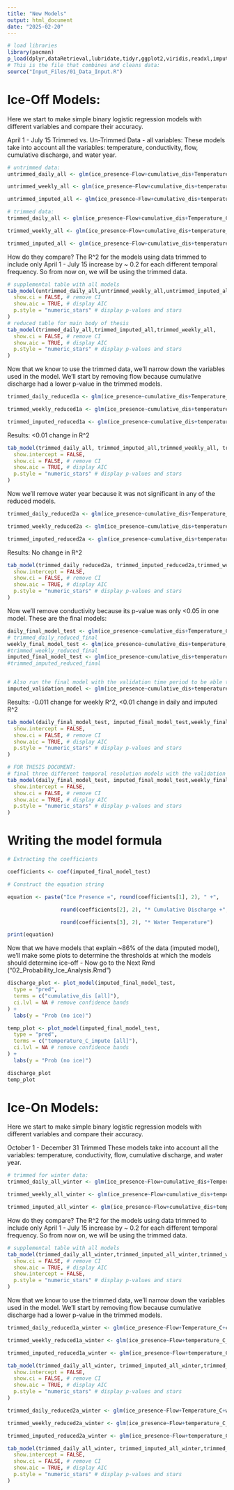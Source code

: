 ```yaml
---
title: "New Models"
output: html_document
date: "2025-02-20"
---
```

```r
# load libraries
library(pacman)
p_load(dplyr,dataRetrieval,lubridate,tidyr,ggplot2,viridis,readxl,imputeTS,tsibble,sjPlot,pROC,gridExtra,broom,gtsummary)
# This is the file that combines and cleans data:
source("Input_Files/01_Data_Input.R")
```

# Ice-Off Models:
Here we start to make simple binary logistic regression models with different variables and compare their accuracy.

April 1 - July 15 Trimmed vs. Un-Trimmed Data - all variables:
These models take into account all the variables: temperature, conductivity, flow, cumulative discharge, and water year.
```r
# untrimmed data:
untrimmed_daily_all <- glm(ice_presence~Flow+cumulative_dis+Temperature_C+cond_uScm+waterYear, data = flow_temp_cond_daily_ice, family = binomial)

untrimmed_weekly_all <- glm(ice_presence~Flow+cumulative_dis+temperature_C_weekly+cond_uScm_weekly+waterYear, data = flow_temp_cond_weekly_ice_14_23, family = binomial)

untrimmed_imputed_all <- glm(ice_presence~Flow+cumulative_dis+temperature_C_impute+cond_uScm_impute+waterYear, data = flow_temp_cond_imputed_ice_14_23, family = binomial)

# trimmed data:
trimmed_daily_all <- glm(ice_presence~Flow+cumulative_dis+Temperature_C+cond_uScm+waterYear, data = daily_data_trimmed, family = binomial)

trimmed_weekly_all <- glm(ice_presence~Flow+cumulative_dis+temperature_C_weekly+cond_uScm_weekly+waterYear, data = weekly_data_trimmed_14_23, family = binomial)

trimmed_imputed_all <- glm(ice_presence~Flow+cumulative_dis+temperature_C_impute+cond_uScm_impute+waterYear, data = imputed_data_trimmed_14_23, family = binomial)

```
How do they compare?
The R^2 for the models using data trimmed to include only April 1 - July 15 increase by ~ 0.2 for each different temporal frequency. So from now on, we will be using the trimmed data.
```r
# supplemental table with all models
tab_model(untrimmed_daily_all,untrimmed_weekly_all,untrimmed_imputed_all,trimmed_daily_all,trimmed_imputed_all,trimmed_weekly_all,
  show.ci = FALSE, # remove CI
  show.aic = TRUE, # display AIC
  p.style = "numeric_stars" # display p-values and stars
)
# reduced table for main body of thesis
tab_model(trimmed_daily_all,trimmed_imputed_all,trimmed_weekly_all,
  show.ci = FALSE, # remove CI
  show.aic = TRUE, # display AIC
  p.style = "numeric_stars" # display p-values and stars
)
```

Now that we know to use the trimmed data, we'll narrow down the variables used in the model. We'll start by removing flow because cumulative discharge had a lower p-value in the trimmed models.
```r
trimmed_daily_reduced1a <- glm(ice_presence~cumulative_dis+Temperature_C+cond_uScm+waterYear, data = daily_test_df, family = binomial)

trimmed_weekly_reduced1a <- glm(ice_presence~cumulative_dis+temperature_C_weekly+cond_uScm_weekly+waterYear, data = weekly_test_df, family = binomial)

trimmed_imputed_reduced1a <- glm(ice_presence~cumulative_dis+temperature_C_impute+cond_uScm_impute+waterYear, data = imputed_test_df, family = binomial)
```
Results: <0.01 change in R^2
```r
tab_model(trimmed_daily_all, trimmed_imputed_all,trimmed_weekly_all, trimmed_daily_reduced1a,trimmed_imputed_reduced1a,trimmed_weekly_reduced1a,
  show.intercept = FALSE,
  show.ci = FALSE, # remove CI
  show.aic = TRUE, # display AIC
  p.style = "numeric_stars" # display p-values and stars
)
```
Now we'll remove water year because it was not significant in any of the reduced models.
```r
trimmed_daily_reduced2a <- glm(ice_presence~cumulative_dis+Temperature_C+cond_uScm, data = daily_test_df, family = binomial)

trimmed_weekly_reduced2a <- glm(ice_presence~cumulative_dis+temperature_C_weekly+cond_uScm_weekly, data = weekly_test_df, family = binomial)

trimmed_imputed_reduced2a <- glm(ice_presence~cumulative_dis+temperature_C_impute+cond_uScm_impute, data = imputed_test_df, family = binomial)
```
Results: No change in R^2
```r
tab_model(trimmed_daily_reduced2a, trimmed_imputed_reduced2a,trimmed_weekly_reduced2a, trimmed_daily_reduced1a,trimmed_imputed_reduced1a,trimmed_weekly_reduced1a,
  show.intercept = FALSE,
  show.ci = FALSE, # remove CI
  show.aic = TRUE, # display AIC
  p.style = "numeric_stars" # display p-values and stars
)
```
Now we'll remove conductivity because its p-value was only <0.05 in one model. These are the final models:
```r
daily_final_model_test <- glm(ice_presence~cumulative_dis+Temperature_C, data = daily_test_df, family = binomial)
# trimmed_daily_reduced_final
weekly_final_model_test <- glm(ice_presence~cumulative_dis+temperature_C_weekly, data = weekly_test_df, family = binomial)
#trimmed_weekly_reduced_final
imputed_final_model_test <- glm(ice_presence~cumulative_dis+temperature_C_impute, data = imputed_test_df, family = binomial)
#trimmed_imputed_reduced_final


# Also run the final model with the validation time period to be able to compare the R^2:
imputed_validation_model <- glm(ice_presence~cumulative_dis+temperature_C_impute, data = imputed_validation_df, family = binomial)
```
Results: -0.011 change for weekly R^2, <0.01 change in daily and imputed R^2
```r
tab_model(daily_final_model_test, imputed_final_model_test,weekly_final_model_test, trimmed_daily_reduced2a,trimmed_imputed_reduced2a,trimmed_weekly_reduced2a,
  show.intercept = FALSE,
  show.ci = FALSE, # remove CI
  show.aic = TRUE, # display AIC
  p.style = "numeric_stars" # display p-values and stars
)

# FOR THESIS DOCUMENT:
# final three different temporal resolution models with the validation model:
tab_model(daily_final_model_test, imputed_final_model_test,weekly_final_model_test,imputed_validation_model,
  show.intercept = FALSE,
  show.ci = FALSE, # remove CI
  show.aic = TRUE, # display AIC
  p.style = "numeric_stars" # display p-values and stars
)
```

# Writing the model formula
```r
# Extracting the coefficients

coefficients <- coef(imputed_final_model_test) 

# Construct the equation string

equation <- paste("Ice Presence =", round(coefficients[1], 2), " +", 

                 round(coefficients[2], 2), "* Cumulative Discharge +", 

                 round(coefficients[3], 2), "* Water Temperature") 

print(equation) 
```




Now that we have models that explain ~86% of the data (imputed model), we'll make some plots to determine the thresholds at which the models should determine ice-off - Now go to the Next Rmd ("02_Probability_Ice_Analysis.Rmd")
```r
discharge_plot <- plot_model(imputed_final_model_test,
  type = "pred",
  terms = c("cumulative_dis [all]"),
  ci.lvl = NA # remove confidence bands
) +
  labs(y = "Prob (no ice)")

temp_plot <- plot_model(imputed_final_model_test,
  type = "pred",
  terms = c("temperature_C_impute [all]"),
  ci.lvl = NA # remove confidence bands
) +
  labs(y = "Prob (no ice)")

discharge_plot
temp_plot
```





# Ice-On Models:
Here we start to make simple binary logistic regression models with different variables and compare their accuracy.

October 1 - December 31 Trimmed
These models take into account all the variables: temperature, conductivity, flow, cumulative discharge, and water year.
```r

# trimmed for winter data:
trimmed_daily_all_winter <- glm(ice_presence~Flow+cumulative_dis+Temperature_C+cond_uScm+waterYear, data = daily_data_trimmed_winter, family = binomial)

trimmed_weekly_all_winter <- glm(ice_presence~Flow+cumulative_dis+temperature_C_weekly+cond_uScm_weekly+waterYear, data = weekly_data_trimmed_14_23_winter, family = binomial)

trimmed_imputed_all_winter <- glm(ice_presence~Flow+cumulative_dis+temperature_C_impute+cond_uScm_impute+waterYear, data = imputed_data_trimmed_14_23_winter, family = binomial)

```
How do they compare?
The R^2 for the models using data trimmed to include only April 1 - July 15 increase by ~ 0.2 for each different temporal frequency. So from now on, we will be using the trimmed data.
```r
# supplemental table with all models
tab_model(trimmed_daily_all_winter,trimmed_imputed_all_winter,trimmed_weekly_all_winter,
  show.ci = FALSE, # remove CI
  show.aic = TRUE, # display AIC
  show.intercept = FALSE,
  p.style = "numeric_stars" # display p-values and stars
)
```

Now that we know to use the trimmed data, we'll narrow down the variables used in the model. We'll start by removing flow because cumulative discharge had a lower p-value in the trimmed models.
```r
trimmed_daily_reduced1a_winter <- glm(ice_presence~Flow+Temperature_C+cond_uScm+waterYear, data = daily_data_trimmed_winter, family = binomial)

trimmed_weekly_reduced1a_winter <- glm(ice_presence~Flow+temperature_C_weekly+cond_uScm_weekly+waterYear, data = weekly_data_trimmed_14_23_winter, family = binomial)

trimmed_imputed_reduced1a_winter <- glm(ice_presence~Flow+temperature_C_impute+cond_uScm_impute+waterYear, data = imputed_data_trimmed_14_23_winter, family = binomial)
```

```r
tab_model(trimmed_daily_all_winter, trimmed_imputed_all_winter,trimmed_weekly_all_winter, trimmed_daily_reduced1a_winter,trimmed_imputed_reduced1a_winter,trimmed_weekly_reduced1a_winter,
  show.intercept = FALSE,
  show.ci = FALSE, # remove CI
  show.aic = TRUE, # display AIC
  p.style = "numeric_stars" # display p-values and stars
)
```

```r
trimmed_daily_reduced2a_winter <- glm(ice_presence~Flow+Temperature_C+waterYear, data = daily_data_trimmed_winter, family = binomial)

trimmed_weekly_reduced2a_winter <- glm(ice_presence~Flow+temperature_C_weekly+waterYear, data = weekly_data_trimmed_14_23_winter, family = binomial)

trimmed_imputed_reduced2a_winter <- glm(ice_presence~Flow+temperature_C_impute+waterYear, data = imputed_data_trimmed_14_23_winter, family = binomial)
```

```r
tab_model(trimmed_daily_all_winter, trimmed_imputed_all_winter,trimmed_weekly_all_winter, trimmed_daily_reduced1a_winter,trimmed_imputed_reduced1a_winter,trimmed_weekly_reduced1a_winter,trimmed_daily_reduced2a_winter,trimmed_imputed_reduced2a_winter,trimmed_weekly_reduced2a_winter,
  show.intercept = FALSE,
  show.ci = FALSE, # remove CI
  show.aic = TRUE, # display AIC
  p.style = "numeric_stars" # display p-values and stars
)
```